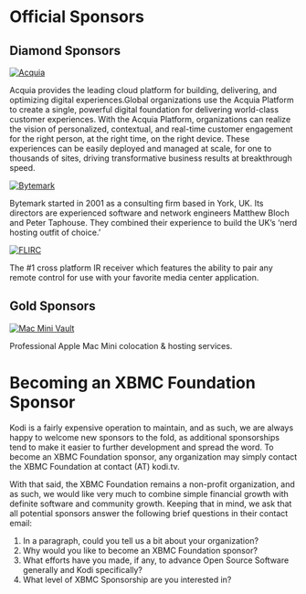 # Official Sponsors

## Diamond Sponsors

<a href="https://www.acquia.com/"><img alt="Acquia" src="/images/acquia_no_tagline.webp" /></a>

Acquia provides the leading cloud platform for building, delivering, and optimizing digital experiences.Global organizations use the Acquia Platform to create a single, powerful digital foundation for delivering world-class customer experiences. With the Acquia Platform, organizations can realize the vision of personalized, contextual, and real-time customer engagement for the right person, at the right time, on the right device. These experiences can be easily deployed and managed at scale, for one to thousands of sites, driving transformative business results at breakthrough speed.

<a href="http://www.bytemark.co.uk/r/xbmc"><img alt="Bytemark" src="/images/bytemark_logo-black.webp" /></a>

Bytemark started in 2001 as a consulting firm based in York, UK. Its directors are experienced software and network engineers Matthew Bloch and Peter Taphouse. They combined their experience to build the UK’s ‘nerd hosting outfit of choice.’

<a href="http://www.flirc.tv/"><img alt="FLIRC" src="/images/flirc.webp" /></a><p/>

The #1 cross platform IR receiver which features the ability to pair any remote control for use with your favorite media center application.

## Gold Sponsors

<a href="http://www.macminivault.com/"><img alt="Mac Mini Vault" src="/images/macminivault.png" /></a><p/>

Professional Apple Mac Mini colocation & hosting services.

# Becoming an XBMC Foundation Sponsor

Kodi is a fairly expensive operation to maintain, and as such, we are always happy to welcome new sponsors to the fold, as additional sponsorships tend to make it easier to further development and spread the word. To become an XBMC Foundation sponsor, any organization may simply contact the XBMC Foundation at contact (AT) kodi.tv.

With that said, the XBMC Foundation remains a non-profit organization, and as such, we would like very much to combine simple financial growth with definite software and community growth. Keeping that in mind, we ask that all potential sponsors answer the following brief questions in their contact email:

1. In a paragraph, could you tell us a bit about your organization?
1. Why would you like to become an XBMC Foundation sponsor?
1. What efforts have you made, if any, to advance Open Source Software generally and Kodi specifically?
1. What level of XBMC Sponsorship are  you interested in?
